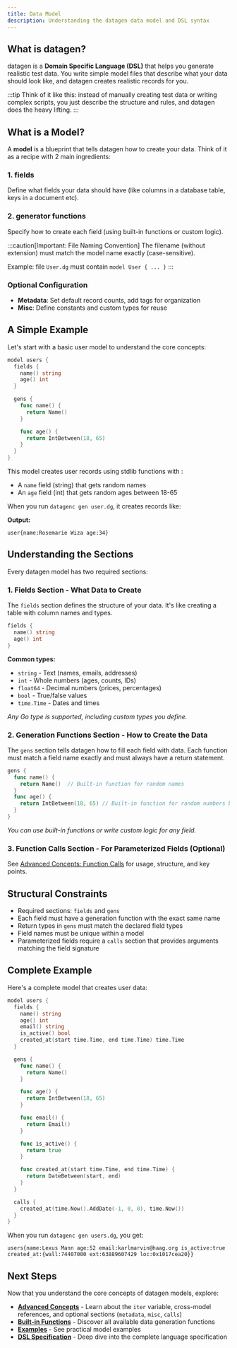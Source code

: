 ```yaml
---
title: Data Model
description: Understanding the datagen data model and DSL syntax
---
```


## What is datagen?

datagen is a **Domain Specific Language (DSL)** that helps you generate realistic test data. You write simple model files that describe what your data should look like, and datagen creates realistic records for you.

:::tip
Think of it like this: instead of manually creating test data or writing complex scripts, you just describe the structure and rules, and datagen does the heavy lifting.
:::

## What is a Model?

A **model** is a blueprint that tells datagen how to create your data. Think of it as a recipe with 2 main ingredients:

### 1. fields
Define what fields your data should have (like columns in a database table, keys in a document etc). 

### 2. generator functions
Specify how to create each field (using built-in functions or custom logic).

:::caution[Important: File Naming Convention]
The filename (without extension) must match the model name exactly (case-sensitive).

Example: file `User.dg` must contain `model User { ... }`
:::

### Optional Configuration
- **Metadata**: Set default record counts, add tags for organization
- **Misc**: Define constants and custom types for reuse

## A Simple Example

Let's start with a basic user model to understand the core concepts:

```go title="users.dg"
model users {
  fields {
    name() string
    age() int
  }

  gens {
    func name() {
      return Name()
    }

    func age() {
      return IntBetween(18, 65)
    }
  }
}
```


This model creates user records using stdlib functions with :

- A `name` field (string) that gets random names
- An `age` field (int) that gets random ages between 18-65

When you run `datagenc gen user.dg`, it creates records like: 

**Output:**
```shell
user{name:Rosemarie Wiza age:34}
```

## Understanding the Sections

Every datagen model has two required sections:

### 1. Fields Section - What Data to Create

The `fields` section defines the structure of your data. It's like creating a table with column names and types.

```go
fields {
  name() string
  age() int
}
```

**Common types:**
- `string` - Text (names, emails, addresses)
- `int` - Whole numbers (ages, counts, IDs)
- `float64` - Decimal numbers (prices, percentages)
- `bool` - True/false values
- `time.Time` - Dates and times

*Any Go type is supported, including custom types you define.*

### 2. Generation Functions Section - How to Create the Data

The `gens` section tells datagen how to fill each field with data. Each function must match a field name exactly and must always have a return statement.

```go
gens {
  func name() {
    return Name()  // Built-in function for random names
  }
  func age() {
    return IntBetween(18, 65) // Built-in function for random numbers between 18 to 65
  }
}
```

*You can use built-in functions or write custom logic for any field.*

### 3. Function Calls Section - For Parameterized Fields (Optional)

See [Advanced Concepts: Function Calls](/datagen/concepts/advanced/function-calls) for usage, structure, and key points.

## Structural Constraints
- Required sections: `fields` and `gens`
- Each field must have a generation function with the exact same name
- Return types in `gens` must match the declared field types
- Field names must be unique within a model
- Parameterized fields require a `calls` section that provides arguments matching the field signature

## Complete Example

Here's a complete model that creates user data:

```go title="users.dg"
model users {
  fields {
    name() string
    age() int
    email() string
    is_active() bool
    created_at(start time.Time, end time.Time) time.Time
  }

  gens {
    func name() {
      return Name()
    }

    func age() {
      return IntBetween(18, 65)
    }

    func email() {
      return Email()
    }

    func is_active() {
      return true
    }

    func created_at(start time.Time, end time.Time) {
      return DateBetween(start, end)
    }
  }

  calls {
    created_at(time.Now().AddDate(-1, 0, 0), time.Now())
  }
}
```

When you run `datagenc gen users.dg`, you get:
```shell
users{name:Lexus Mann age:52 email:karlmarvin@haag.org is_active:true created_at:{wall:74407000 ext:63889607429 loc:0x1017cea20}}
```

## Next Steps

Now that you understand the core concepts of datagen models, explore:

- **[Advanced Concepts](/datagen/concepts/advanced/overview)** - Learn about the `iter` variable, cross-model references, and optional sections (`metadata`, `misc`, `calls`)
- **[Built-in Functions](/datagen/language/built-in-functions)** - Discover all available data generation functions
- **[Examples](/datagen/examples/1_fields/fields-overview)** - See practical model examples
- **[DSL Specification](/datagen/language/dsl-specification)** - Deep dive into the complete language specification
